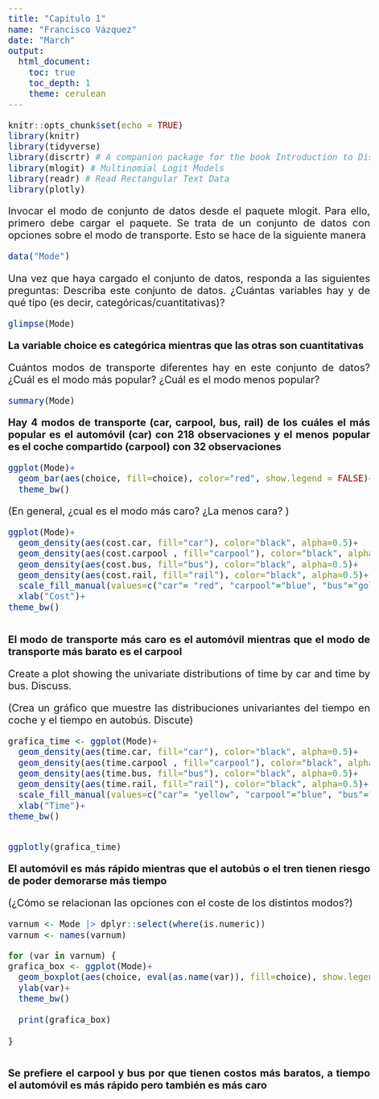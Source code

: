 ```yaml
---
title: "Capitulo 1"
name: "Francisco Vázquez"
date: "March"
output: 
  html_document:
    toc: true
    toc_depth: 1
    theme: cerulean
---
```


```{=html}
<style>
body {
text-align: justify}
</style>
```

```{=html}
<style type="text/css">
body{/*Normal*/
     font-size: 20px;
}
</style>
```

```r
knitr::opts_chunk$set(echo = TRUE)
library(knitr)
library(tidyverse)
library(discrtr) # A companion package for the book Introduction to Discrete Choice Analysis with `R`
library(mlogit) # Multinomial Logit Models
library(readr) # Read Rectangular Text Data
library(plotly)
```


Invocar el modo de conjunto de datos desde el paquete mlogit. Para ello, primero debe cargar el paquete. Se trata de un conjunto de datos con opciones sobre el modo de transporte. Esto se hace de la siguiente manera

```r
data("Mode")
```



Una vez que haya cargado el conjunto de datos, responda a las siguientes preguntas: Describa este conjunto de datos. ¿Cuántas variables hay y de qué tipo (es decir, categóricas/cuantitativas)?

```r
glimpse(Mode)
```
**La variable choice es categórica mientras que las otras son cuantitativas**



Cuántos modos de transporte diferentes hay en este conjunto de datos? ¿Cuál es el modo más popular? ¿Cuál es el modo menos popular?

```r
summary(Mode)
```
**Hay 4 modos de transporte (car, carpool, bus, rail) de los cuáles el más popular es el automóvil (car) con 218 observaciones y el menos popular es el coche compartido (carpool) con 32 observaciones**

```r
ggplot(Mode)+
  geom_bar(aes(choice, fill=choice), color="red", show.legend = FALSE)+
  theme_bw()
```


(En general, ¿cual es el modo más caro? ¿La menos cara? )

```r
ggplot(Mode)+
  geom_density(aes(cost.car, fill="car"), color="black", alpha=0.5)+
  geom_density(aes(cost.carpool , fill="carpool"), color="black", alpha=0.5)+
  geom_density(aes(cost.bus, fill="bus"), color="black", alpha=0.5)+
  geom_density(aes(cost.rail, fill="rail"), color="black", alpha=0.5)+
  scale_fill_manual(values=c("car"= "red", "carpool"="blue", "bus"="gold", "rail"="blue"), name="Mode")+
  xlab("Cost")+
theme_bw()
  
```
**El modo de transporte más caro es el automóvil mientras que el modo de transporte más barato es el carpool**

Create a plot showing the univariate distributions of time by car and time by bus. Discuss.

(Crea un gráfico que muestre las distribuciones univariantes del tiempo en coche y el tiempo en autobús. Discute)

```r
grafica_time <- ggplot(Mode)+
  geom_density(aes(time.car, fill="car"), color="black", alpha=0.5)+
  geom_density(aes(time.carpool , fill="carpool"), color="black", alpha=0.5)+
  geom_density(aes(time.bus, fill="bus"), color="black", alpha=0.5)+
  geom_density(aes(time.rail, fill="rail"), color="black", alpha=0.5)+
  scale_fill_manual(values=c("car"= "yellow", "carpool"="blue", "bus"="gold", "rail"="cyan"), name="Mode")+
  xlab("Time")+
theme_bw()


ggplotly(grafica_time)  
```
**El automóvil es más rápido mientras que el autobús o el tren tienen riesgo de poder demorarse más tiempo**

(¿Cómo se relacionan las opciones con el coste de los distintos modos?)

```r
varnum <- Mode |> dplyr::select(where(is.numeric))
varnum <- names(varnum)

for (var in varnum) {
grafica_box <- ggplot(Mode)+
  geom_boxplot(aes(choice, eval(as.name(var)), fill=choice), show.legend=FALSE)+
  ylab(var)+
  theme_bw()
  
  print(grafica_box)
    
}



```
**Se prefiere el carpool y bus por que tienen costos más baratos,  a tiempo el automóvil es más rápido pero también es más caro**
